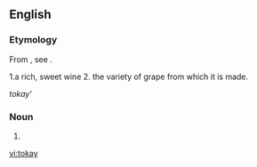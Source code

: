 ==English==

===Etymology===
From {{Hung.}}, see {{term|tokaji}}.

1.a rich, sweet wine
2. the variety of grape from which it is made.




''tokay'''



===Noun===
{{en-noun|-}}

# {{alternative form of|[[tokaji]]}}

[[vi:tokay]]